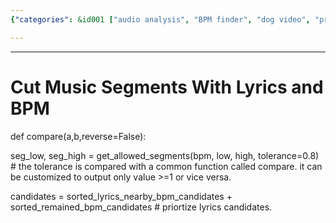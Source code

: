 ```yaml
---
{"categories": &id001 ["audio analysis", "BPM finder", "dog video", "project", "pyjom"], "category": "Music Production", "date": "2022-07-08 18:17:05", "description": "This code snippet defines a compare function that allows for cutting music segments based on lyrics and BPM (beats per minute). The function uses two variables, seg_low and seg_high, to determine the allowed segment range. Candidates are sorted by nearby lyrics and BPM, with lyrics given priority.", "tags": *id001, "title": "Cut Music Scenes With Lyrics and BPM"}

---
```


------

# Cut Music Segments With Lyrics and BPM

def compare(a,b,reverse=False):

seg_low, seg_high = get_allowed_segments(bpm, low, high, tolerance=0.8) # the tolerance is compared with a common function called compare. it can be customized to output only value >=1 or vice versa.

candidates = sorted_lyrics_nearby_bpm_candidates + sorted_remained_bpm_candidates # priortize lyrics candidates.

